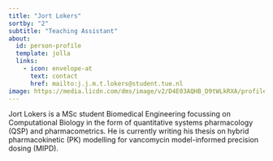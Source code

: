 ```yaml
---
title: "Jort Lokers"
sortby: "2"
subtitle: "Teaching Assistant"
about:
  id: person-profile
  template: jolla
  links:
    - icon: envelope-at
      text: contact
      href: mailto:j.j.m.t.lokers@student.tue.nl
image: https://media.licdn.com/dms/image/v2/D4E03AQHB_D9tWLkRXA/profile-displayphoto-shrink_200_200/profile-displayphoto-shrink_200_200/0/1730809495566?e=2147483647&v=beta&t=eBGxYev-IPDg2eUVWK0RBsfO95X3A5yt0yBJBwd6vfk
---
```


:::{#person-profile}
Jort Lokers is a MSc student Biomedical Engineering focussing on Computational Biology in the form of quantitative systems pharmacology (QSP) and pharmacometrics. He is currently writing his thesis on hybrid pharmacokinetic (PK) modelling for vancomycin model-informed precision dosing (MIPD).
:::